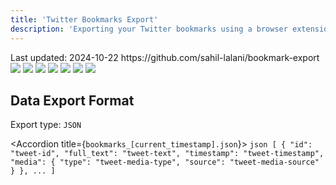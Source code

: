 ```yaml
---
title: 'Twitter Bookmarks Export'
description: 'Exporting your Twitter bookmarks using a browser extension'
---
```

<Check>
Last updated: 2024-10-22
</Check>
<Steps>
  <Step title="Clone the following repository">
    <Link href="https://github.com/sahil-lalani/bookmark-export">
      https://github.com/sahil-lalani/bookmark-export
    </Link>
    <Frame>
      <img src="/images/social-media/twitter/bookmarks-extension/step1.png" />
    </Frame>
  </Step>
  <Step title="Click on 'Load unpacked' (make sure 'Developer mode' is enabled)">
    <Frame>
      <img src="/images/social-media/twitter/bookmarks-extension/step2.png" />
    </Frame>
  </Step>
  <Step title="Select the 'bookmark-export' folder">
    <Frame>
      <img src="/images/social-media/twitter/bookmarks-extension/step3.png" />
    </Frame>
  </Step>
  <Step title="You should see the extension in `chrome://extensions/` like this">
    <Frame>
      <img src="/images/social-media/twitter/bookmarks-extension/step4.png" />
    </Frame>
  </Step>
  <Step title="Click on the puzzle piece icon to show the extension menu">
    <Frame>
      <img src="/images/social-media/twitter/bookmarks-extension/step5.png" />
    </Frame>
  </Step>
  <Step title="Select the 'Twitter Bookmark Exporter' option, click on 'Export Bookmarks', and wait for the bookmarks to be exported. Make sure to keep the Twitter tab open.">
    <Frame>
      <img src="/images/social-media/twitter/bookmarks-extension/step6.png" />
    </Frame>
  </Step>
  <Step title="You should see a popup like this when the export is complete">
    <Frame>
      <img src="/images/social-media/twitter/bookmarks-extension/step7.png" />
    </Frame>
  </Step>
</Steps>

## Data Export Format

Export type: `JSON`

<Accordion title={`bookmarks_[current_timestamp].json`}>
  <AccordionGroup>
    ```json
    [
      {
        "id": "tweet-id",
        "full_text": "tweet-text",
        "timestamp": "tweet-timestamp",
        "media": {
          "type": "tweet-media-type",
          "source": "tweet-media-source"
        }
      },
      ...
    ]
    ```
  </AccordionGroup>
</Accordion>

